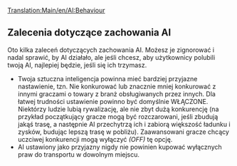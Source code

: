 [[Translation:Main/en/AI:Behaviour]]
<!--{{en/NoAI}}-->{{pl/NoAI}}
<!--{{en/Note|While some people strongly advise keeping to these recommendations, they are by no means mandatory. Feel free to ignore some/all of them if you don't like them.}}-->
{{pl/Informacja|Chociaż niektóre osoby zdecydowanie zalecają przestrzeganie tych zaleceń, w żadnym wypadku nie są one obowiązkowe. Możesz zignorować niektóre/wszystkie z nich, jeśli ich nie lubisz.}}
==Zalecenia dotyczące zachowania AI ==

Oto kilka zaleceń dotyczących zachowania AI. Możesz je zignorować i nadal sprawić, by AI działało, ale jeśli chcesz, aby użytkownicy polubili twoją AI, najlepiej będzie, jeśli się ich trzymasz.

* Twoja sztuczna inteligencja powinna mieć bardziej przyjazne nastawienie, tzn. Nie konkurować lub znacznie mniej konkurować z innymi graczami o towary z branż obsługiwanych przez innych. Dla łatwej trudności ustawienie powinno być domyślnie WŁĄCZONE. Niektórzy ludzie lubią rywalizację, ale nie zbyt dużą konkurencję (na przykład początkujący gracze mogą być rozczarowani, jeśli zbudują jakąś trasę, a następnie AI przechytrzą ich i zabiorą większość ładunku i zysków, budując lepszą trasę w pobliżu). Zaawansowani gracze chcący uczciwej konkurencji mogą wyłączyć ''(OFF)'' tę opcję.
* AI ustawiony jako przyjazny nigdy nie powinien kupować wyłącznych praw do transportu w dowolnym miejscu.